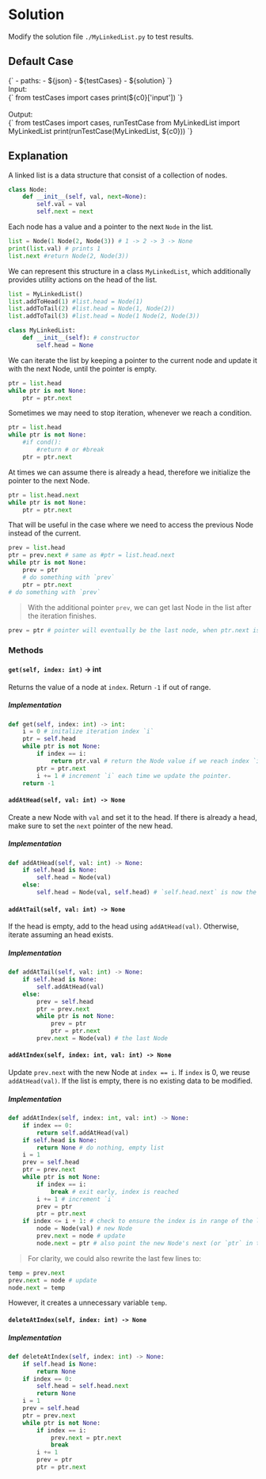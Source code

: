 


<Meta title="Data Structure/Linked List/[707] Design Linked List/Solution/Python" />

# Solution

Modify the solution file `./MyLinkedList.py` to test results.

## Default Case

<Canvas withSource="open">
  <Story name="Case 0" parameters={{ docs: { source: { code } } }} inline={false} height="130px">
    <py-env>
    {`
      - paths:
        - ${json}
        - ${testCases}
        - ${solution}
    `}
    </py-env>
    <div>
      <div>Input: </div>
      <py-script>
      {`
        from testCases import cases
        print(${c0}['input'])
      `}
      </py-script>
    </div>
    <br />
    <div>
      <div>Output: </div>
      <py-script>
      {`
        from testCases import cases, runTestCase
        from MyLinkedList import MyLinkedList
        print(runTestCase(MyLinkedList, ${c0}))
      `}
      </py-script>
    </div>
  </Story>
</Canvas>

## Explanation

A linked list is a data structure that consist of a collection of nodes.
```python
class Node:
    def __init__(self, val, next=None):
        self.val = val
        self.next = next
```

Each node has a value and a pointer to the next `Node` in the list.
```python
list = Node(1 Node(2, Node(3)) # 1 -> 2 -> 3 -> None
print(list.val) # prints 1
list.next #return Node(2, Node(3))
```

We can represent this structure in a class `MyLinkedList`, which additionally provides utility actions on the head of the list.

```python
list = MyLinkedList()
list.addToHead(1) #list.head = Node(1)
list.addToTail(2) #list.head = Node(1, Node(2))
list.addToTail(3) #list.head = Node(1 Node(2, Node(3))
```

```python
class MyLinkedList:
    def __init__(self): # constructor
        self.head = None
```

We can iterate the list by keeping a pointer to the current node and update it with the next Node, until the pointer is empty.
```python
ptr = list.head
while ptr is not None:
    ptr = ptr.next
```

Sometimes we may need to stop iteration, whenever we reach a condition.
```python
ptr = list.head
while ptr is not None:
    #if cond():
        #return # or #break
    ptr = ptr.next
```

At times we can assume there is already a head, therefore we initialize the pointer to the next Node.
```python
ptr = list.head.next
while ptr is not None:
    ptr = ptr.next
```

That will be useful in the case where we need to access the previous Node instead of the current.
```python
prev = list.head
ptr = prev.next # same as #ptr = list.head.next
while ptr is not None:
    prev = ptr
    # do something with `prev`
    ptr = ptr.next
# do something with `prev`
```

> With the additional pointer `prev`, we can get last Node in the list after the iteration finishes.
```python
prev = ptr # pointer will eventually be the last node, when ptr.next is empty
```

### Methods

#### `get(self, index: int)` -> int

Returns the value of a node at `index`. Return `-1` if out of range.

##### Implementation

```python
def get(self, index: int) -> int:
    i = 0 # initalize iteration index `i`
    ptr = self.head
    while ptr is not None:
        if index == i:
            return ptr.val # return the Node value if we reach index `i`
        ptr = ptr.next
        i += 1 # increment `i` each time we update the pointer.
    return -1
```

#### `addAtHead(self, val: int) -> None`

Create a new Node with `val` and set it to the head. If there is already a head, make sure to set the `next` pointer of the new head.

##### Implementation

```python
def addAtHead(self, val: int) -> None:
    if self.head is None:
        self.head = Node(val)
    else:
        self.head = Node(val, self.head) # `self.head.next` is now the old head
```

#### `addAtTail(self, val: int) -> None`

If the head is empty, add to the head using `addAtHead(val)`. Otherwise, iterate assuming an head exists.

##### Implementation

```python
def addAtTail(self, val: int) -> None:
    if self.head is None:
        self.addAtHead(val)
    else:
        prev = self.head
        ptr = prev.next
        while ptr is not None:
            prev = ptr
            ptr = ptr.next
        prev.next = Node(val) # the last Node
```

#### `addAtIndex(self, index: int, val: int) -> None`

Update `prev.next` with the new Node at `index == i`. If `index` is 0, we reuse `addAtHead(val)`. If the list is empty, there is no existing data to be modified.

##### Implementation

```python
def addAtIndex(self, index: int, val: int) -> None:
    if index == 0:
        return self.addAtHead(val)
    if self.head is None:
        return None # do nothing, empty list
    i = 1
    prev = self.head
    ptr = prev.next
    while ptr is not None:
        if index == i:
            break # exit early, index is reached
        i += 1 # increment `i`
        prev = ptr
        ptr = ptr.next
    if index <= i + 1: # check to ensure the index is in range of the list
        node = Node(val) # new Node
        prev.next = node # update
        node.next = ptr # also point the new Node's next (or `ptr` in this case)
```

> For clarity, we could also rewrite the last few lines to:
```python
temp = prev.next
prev.next = node # update
node.next = temp
```
However, it creates a unnecessary variable `temp`.

#### `deleteAtIndex(self, index: int) -> None`

##### Implementation

```python
def deleteAtIndex(self, index: int) -> None:
    if self.head is None:
        return None
    if index == 0:
        self.head = self.head.next
        return None
    i = 1
    prev = self.head
    ptr = prev.next
    while ptr is not None:
        if index == i:
            prev.next = ptr.next
            break
        i += 1
        prev = ptr
        ptr = ptr.next
```
